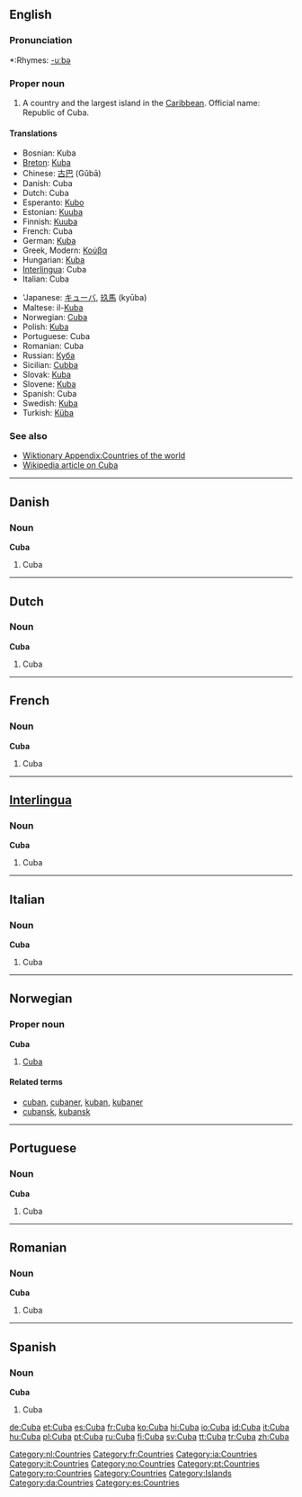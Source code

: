 {{see|cuba}}
{{sisterlinks|Category:Cuba |Cuba}}
==English==
{{wikipedia}}

===Pronunciation===
*:Rhymes: [[Rhymes:English:-uːbə|-uːbə]]

===Proper noun===
{{en-proper noun}}

# A country and the largest island in the [[Caribbean]]. Official name: Republic of Cuba.

====Translations====
{{top}}
*Bosnian: Kuba {{f}}
*[[Breton]]: [[Kuba]]
*Chinese: [[古巴]] (Gǔbā)
*Danish: Cuba
*Dutch: Cuba
*Esperanto: [[Kubo]]
*Estonian: [[Kuuba]]
*Finnish: [[Kuuba]]
*French: Cuba
*German: [[Kuba]]
*Greek, Modern: [[Κούβα]]
*Hungarian: [[Kuba]]
*[[Interlingua]]: Cuba
*Italian: Cuba
{{mid}}
*'Japanese: [[キューバ]], [[玖馬]] (kyūba)
*Maltese: il-[[Kuba]]
*Norwegian: [[#Norwegian|Cuba]]
*Polish: [[Kuba]]
*Portuguese: Cuba
*Romanian: Cuba {{f}}
*Russian: [[Куба]]
*Sicilian: [[Cubba]] {{f}}
*Slovak: [[Kuba#Slovak|Kuba]] {{f}}
*Slovene: [[Kuba]]
*Spanish: Cuba
*Swedish: [[Kuba]]
*Turkish: [[Küba]]
{{bottom}}

===See also===
*[[Wiktionary Appendix:Countries of the world]]
*[[w:Cuba|Wikipedia article on Cuba]]

----

==Danish==

===Noun===
'''Cuba'''

# Cuba

----

==Dutch==

===Noun===
'''Cuba'''

# Cuba

[[Category:nl:Countries]]

----

==French==

===Noun===
'''Cuba'''

# Cuba

[[Category:fr:Countries]]

----

==[[Interlingua]]==

===Noun===
'''Cuba'''

# Cuba

[[Category:ia:Countries]]

----

==Italian==

===Noun===
'''Cuba'''

# Cuba

[[Category:it:Countries]]

----

==Norwegian==

===Proper noun===
'''Cuba'''

# [[#English|Cuba]]

====Related terms====
*[[cuban]], [[cubaner]], [[kuban]], [[kubaner]]
*[[cubansk]], [[kubansk]]

[[Category:no:Countries]]

----

==Portuguese==

===Noun===
'''Cuba'''

# Cuba

[[Category:pt:Countries]]

----

==Romanian==

===Noun===
'''Cuba'''

# Cuba

[[Category:ro:Countries]]

----

==Spanish==

===Noun===
'''Cuba'''

# Cuba

[[Category:Countries]]
[[Category:Islands]]
[[Category:da:Countries]]
[[Category:es:Countries]]

[[de:Cuba]]
[[et:Cuba]]
[[es:Cuba]]
[[fr:Cuba]]
[[ko:Cuba]]
[[hi:Cuba]]
[[io:Cuba]]
[[id:Cuba]]
[[it:Cuba]]
[[hu:Cuba]]
[[pl:Cuba]]
[[pt:Cuba]]
[[ru:Cuba]]
[[fi:Cuba]]
[[sv:Cuba]]
[[tt:Cuba]]
[[tr:Cuba]]
[[zh:Cuba]]